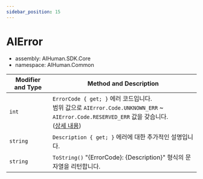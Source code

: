 ```yaml
---
sidebar_position: 15
---
```


# AIError

- assembly: AIHuman.SDK.Core  
- namespace: AIHuman.Common  

| Modifier and Type | Method and Description |
| ----------------- | ---------------------- |
| `int`   | `ErrorCode { get; }` 에러 코드입니다. <br/> 범위 값으로 `AIError.Code.UNKNOWN_ERR` ~ `AIError.Code.RESERVED_ERR` 값을 갖습니다. <br/> ([상세 내용](../../../aihuman/windows-sdk/aiplayer/errors))  |
| `string`   |  `Description { get; }` 에러에 대한 추가적인 설명입니다.  |
| `string`   |  `ToString()` "{ErrorCode}: {Description}" 형식의 문자열을 리턴합니다.  |
